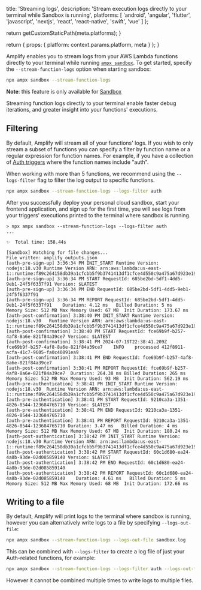 
  title: 'Streaming logs',
  description:
    'Stream execution logs directly to your terminal while Sandbox is running',
  platforms: [
    'android',
    'angular',
    'flutter',
    'javascript',
    'nextjs',
    'react',
    'react-native',
    'swift',
    'vue'
  ]
};

  return getCustomStaticPath(meta.platforms);
}

  return {
    props: {
      platform: context.params.platform,
      meta
    }
  };
}

Amplify enables you to stream logs from your AWS Lambda functions directly to your terminal while running [`ampx sandbox`](/[platform]/reference/cli-commands/#npx-ampx-sandbox). To get started, specify the `--stream-function-logs` option when starting sandbox:

```bash title="Terminal" showLineNumbers={false}
npx ampx sandbox --stream-function-logs
```

<Callout info>

**Note**: this feature is only available for [Sandbox](/[platform]/deploy-and-host/sandbox-environments/)

</Callout>

Streaming function logs directly to your terminal enable faster debug iterations, and greater insight into your functions' executions.

## Filtering

By default, Amplify will stream all of your functions' logs. If you wish to only stream a subset of functions you can specify a filter by function name or a regular expression for function names. For example, if you have a collection of [Auth triggers](/[platform]/build-a-backend/auth/customize-auth-lifecycle/triggers/) where the function names include "auth".

<Callout info>

When working with more than 5 functions, we recommend using the `--logs-filter` flag to filter the log output to specific functions.

</Callout>

```bash title="Terminal" showLineNumbers={false}
npx ampx sandbox --stream-function-logs --logs-filter auth
```

After you successfully deploy your personal cloud sandbox, start your frontend application, and sign up for the first time, you will see logs from your triggers' executions printed to the terminal where sandbox is running.

```console title="Terminal"
> npx ampx sandbox --stream-function-logs --logs-filter auth
...

✨  Total time: 158.44s

[Sandbox] Watching for file changes...
File written: amplify_outputs.json
[auth-pre-sign-up] 3:36:34 PM INIT_START Runtime Version: nodejs:18.v30	Runtime Version ARN: arn:aws:lambda:us-east-1::runtime:f89c264158db39a1cfcbb5f9b3741413df1cfce4d550c9a475a67d923e19e2f4
[auth-pre-sign-up] 3:36:34 PM START RequestId: 685be2bd-5df1-4dd5-9eb1-24f5f6337f91 Version: $LATEST
[auth-pre-sign-up] 3:36:34 PM END RequestId: 685be2bd-5df1-4dd5-9eb1-24f5f6337f91
[auth-pre-sign-up] 3:36:34 PM REPORT RequestId: 685be2bd-5df1-4dd5-9eb1-24f5f6337f91	Duration: 4.12 ms	Billed Duration: 5 ms	Memory Size: 512 MB	Max Memory Used: 67 MB	Init Duration: 173.67 ms
[auth-post-confirmation] 3:38:40 PM INIT_START Runtime Version: nodejs:18.v30	Runtime Version ARN: arn:aws:lambda:us-east-1::runtime:f89c264158db39a1cfcbb5f9b3741413df1cfce4d550c9a475a67d923e19e2f4
[auth-post-confirmation] 3:38:40 PM START RequestId: fce69b9f-b257-4af8-8a6e-821f84a39ce7 Version: $LATEST
[auth-post-confirmation] 3:38:41 PM 2024-07-19T22:38:41.209Z	fce69b9f-b257-4af8-8a6e-821f84a39ce7	INFO	processed 412f8911-acfa-41c7-9605-fa0c40891ea9
[auth-post-confirmation] 3:38:41 PM END RequestId: fce69b9f-b257-4af8-8a6e-821f84a39ce7
[auth-post-confirmation] 3:38:41 PM REPORT RequestId: fce69b9f-b257-4af8-8a6e-821f84a39ce7	Duration: 264.38 ms	Billed Duration: 265 ms	Memory Size: 512 MB	Max Memory Used: 93 MB	Init Duration: 562.19 ms
[auth-pre-authentication] 3:38:41 PM INIT_START Runtime Version: nodejs:18.v30	Runtime Version ARN: arn:aws:lambda:us-east-1::runtime:f89c264158db39a1cfcbb5f9b3741413df1cfce4d550c9a475a67d923e19e2f4
[auth-pre-authentication] 3:38:41 PM START RequestId: 9210ca3a-1351-4826-8544-123684765710 Version: $LATEST
[auth-pre-authentication] 3:38:41 PM END RequestId: 9210ca3a-1351-4826-8544-123684765710
[auth-pre-authentication] 3:38:41 PM REPORT RequestId: 9210ca3a-1351-4826-8544-123684765710	Duration: 3.47 ms	Billed Duration: 4 ms	Memory Size: 512 MB	Max Memory Used: 67 MB	Init Duration: 180.24 ms
[auth-post-authentication] 3:38:42 PM INIT_START Runtime Version: nodejs:18.v30	Runtime Version ARN: arn:aws:lambda:us-east-1::runtime:f89c264158db39a1cfcbb5f9b3741413df1cfce4d550c9a475a67d923e19e2f4
[auth-post-authentication] 3:38:42 PM START RequestId: 60c1d680-ea24-4a8b-93de-02d085859140 Version: $LATEST
[auth-post-authentication] 3:38:42 PM END RequestId: 60c1d680-ea24-4a8b-93de-02d085859140
[auth-post-authentication] 3:38:42 PM REPORT RequestId: 60c1d680-ea24-4a8b-93de-02d085859140	Duration: 4.61 ms	Billed Duration: 5 ms	Memory Size: 512 MB	Max Memory Used: 68 MB	Init Duration: 172.66 ms
```

## Writing to a file

By default, Amplify will print logs to the terminal where sandbox is running, however you can alternatively write logs to a file by specifying `--logs-out-file`:

```bash title="Terminal" showLineNumbers={false}
npx ampx sandbox --stream-function-logs --logs-out-file sandbox.log
```

This can be combined with `--logs-filter` to create a log file of just your Auth-related functions, for example:

```bash title="Terminal" showLineNumbers={false}
npx ampx sandbox --stream-function-logs --logs-filter auth --logs-out-file sandbox-auth.log
```

However it cannot be combined multiple times to write logs to multiple files.
